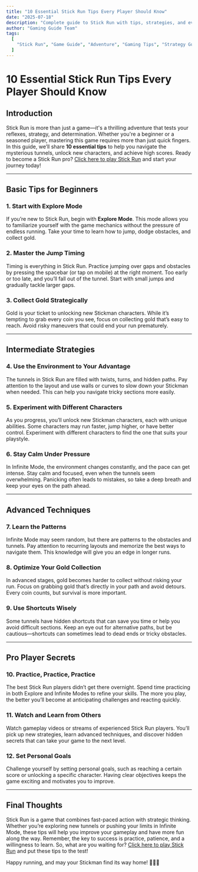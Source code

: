 ---
title: "10 Essential Stick Run Tips Every Player Should Know"
date: "2025-07-18"
description: "Complete guide to Stick Run with tips, strategies, and everything you need to know to master this adventure game."
author: "Gaming Guide Team"
tags:
  [
    "Stick Run", "Game Guide", "Adventure", "Gaming Tips", "Strategy Guide", "Stickman"
  ]
---

# 10 Essential Stick Run Tips Every Player Should Know

## Introduction

Stick Run is more than just a game—it's a thrilling adventure that tests your reflexes, strategy, and determination. Whether you're a beginner or a seasoned player, mastering this game requires more than just quick fingers. In this guide, we’ll share **10 essential tips** to help you navigate the mysterious tunnels, unlock new characters, and achieve high scores. Ready to become a Stick Run pro? [Click here to play Stick Run](https://stickrun.org/) and start your journey today!

---

## Basic Tips for Beginners

### 1. **Start with Explore Mode**
If you’re new to Stick Run, begin with **Explore Mode**. This mode allows you to familiarize yourself with the game mechanics without the pressure of endless running. Take your time to learn how to jump, dodge obstacles, and collect gold.

### 2. **Master the Jump Timing**
Timing is everything in Stick Run. Practice jumping over gaps and obstacles by pressing the spacebar (or tap on mobile) at the right moment. Too early or too late, and you’ll fall out of the tunnel. Start with small jumps and gradually tackle larger gaps.

### 3. **Collect Gold Strategically**
Gold is your ticket to unlocking new Stickman characters. While it’s tempting to grab every coin you see, focus on collecting gold that’s easy to reach. Avoid risky maneuvers that could end your run prematurely.

---

## Intermediate Strategies

### 4. **Use the Environment to Your Advantage**
The tunnels in Stick Run are filled with twists, turns, and hidden paths. Pay attention to the layout and use walls or curves to slow down your Stickman when needed. This can help you navigate tricky sections more easily.

### 5. **Experiment with Different Characters**
As you progress, you’ll unlock new Stickman characters, each with unique abilities. Some characters may run faster, jump higher, or have better control. Experiment with different characters to find the one that suits your playstyle.

### 6. **Stay Calm Under Pressure**
In Infinite Mode, the environment changes constantly, and the pace can get intense. Stay calm and focused, even when the tunnels seem overwhelming. Panicking often leads to mistakes, so take a deep breath and keep your eyes on the path ahead.

---

## Advanced Techniques

### 7. **Learn the Patterns**
Infinite Mode may seem random, but there are patterns to the obstacles and tunnels. Pay attention to recurring layouts and memorize the best ways to navigate them. This knowledge will give you an edge in longer runs.

### 8. **Optimize Your Gold Collection**
In advanced stages, gold becomes harder to collect without risking your run. Focus on grabbing gold that’s directly in your path and avoid detours. Every coin counts, but survival is more important.

### 9. **Use Shortcuts Wisely**
Some tunnels have hidden shortcuts that can save you time or help you avoid difficult sections. Keep an eye out for alternative paths, but be cautious—shortcuts can sometimes lead to dead ends or tricky obstacles.

---

## Pro Player Secrets

### 10. **Practice, Practice, Practice**
The best Stick Run players didn’t get there overnight. Spend time practicing in both Explore and Infinite Modes to refine your skills. The more you play, the better you’ll become at anticipating challenges and reacting quickly.

### 11. **Watch and Learn from Others**
Watch gameplay videos or streams of experienced Stick Run players. You’ll pick up new strategies, learn advanced techniques, and discover hidden secrets that can take your game to the next level.

### 12. **Set Personal Goals**
Challenge yourself by setting personal goals, such as reaching a certain score or unlocking a specific character. Having clear objectives keeps the game exciting and motivates you to improve.

---

## Final Thoughts

Stick Run is a game that combines fast-paced action with strategic thinking. Whether you’re exploring new tunnels or pushing your limits in Infinite Mode, these tips will help you improve your gameplay and have more fun along the way. Remember, the key to success is practice, patience, and a willingness to learn. So, what are you waiting for? [Click here to play Stick Run](https://stickrun.org/) and put these tips to the test!

Happy running, and may your Stickman find its way home! 🏃‍♂️✨